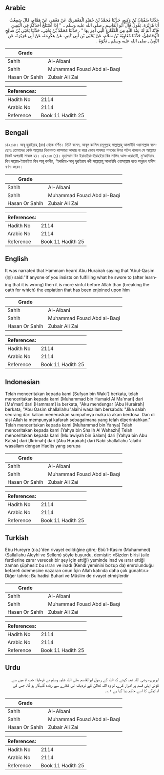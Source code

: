 ## Arabic


<div dir="rtl" lang="ar" style={{fontSize:'larger',backgroundColor:'#f8f9fa',padding:20}}>
حَدَّثَنَا سُفْيَانُ بْنُ وَكِيعٍ، حَدَّثَنَا مُحَمَّدُ بْنُ حُمَيْدٍ الْمَعْمَرِيُّ، عَنْ مَعْمَرٍ، عَنْ هَمَّامٍ، قَالَ سَمِعْتُ أَبَا هُرَيْرَةَ، يَقُولُ قَالَ أَبُو الْقَاسِمِ ـ صلى الله عليه وسلم ـ ‏ "‏ إِذَا اسْتَلَجَّ أَحَدُكُمْ فِي الْيَمِينِ فَإِنَّهُ آثَمُ لَهُ عِنْدَ اللَّهِ مِنَ الْكَفَّارَةِ الَّتِي أُمِرَ بِهَا ‏"‏ ‏.‏ حَدَّثَنَا مُحَمَّدُ بْنُ يَحْيَى، حَدَّثَنَا يَحْيَى بْنُ صَالِحٍ الْوُحَاظِيُّ، حَدَّثَنَا مُعَاوِيَةُ بْنُ سَلاَّمٍ، عَنْ يَحْيَى بْنِ أَبِي كَثِيرٍ، عَنْ عِكْرِمَةَ، عَنْ أَبِي هُرَيْرَةَ، عَنِ النَّبِيِّ ـ صلى الله عليه وسلم ـ نَحْوَهُ ‏.‏
</div>
<div style={{backgroundColor:'#f8f9fa',padding:20, marginBottom: 10}}><table> <thead> <tr> <th>Grade</th> <th></th> </tr> </thead> <tbody> <tr><td>Sahih</td><td>Al-Albani</td></tr><tr><td>Sahih</td><td>Muhammad Fouad Abd al-Baqi</td></tr><tr><td>Hasan Or Sahih</td><td>Zubair Ali Zai</td></tr></tbody></table><table> <thead> <tr> <th>References:</th> <th></th> </tr> </thead> <tbody><tr><td>Hadith No</td><td>2114</td></tr><tr><td>Arabic No</td><td>2114</td></tr><tr><td>Reference</td><td>Book 11 Hadith 25</td></tr></tbody></table></div>

## Bengali


<div dir="ltr" lang="bn" style={{fontSize:'larger',backgroundColor:'#f8f9fa',padding:20}}>
১/২১১৪। আবূ হুরাইরাহ্ (রাঃ) থেকে বর্ণিত। তিনি বলেন, আবূল কাসিম রসূলুল্লাহ সাল্লাল্লাহু আলাইহি ওয়াসাল্লাম বলেছেনঃ তোমাদের কেউ আল্লাহর বিধানমত কাফ্ফারা আদায় না করে কোন অসঙ্গত শপথের উপর অটল থাকলে সে আল্লাহর নিকট অপরাধী সাব্যস্ত হয়। ১/২১১৪ (১)। মুহাম্মাদ বিন ইয়াহইয়া-ইয়াহইয়া বিন সালিহ আল-ওয়াহাযী, মু‘আবিয়াহ বিন সাল্লাম-ইয়াহইয়া বিন আবূ কাসীর, ‘ইকরিমা-আবূ হুরাইরাহ নবী সাল্লাল্লাহু আলাইহি ওয়াসাল্লাম হতে অনুরূপ হাদীস বর্ণনা করেন।
</div>
<div style={{backgroundColor:'#f8f9fa',padding:20, marginBottom: 10}}><table> <thead> <tr> <th>Grade</th> <th></th> </tr> </thead> <tbody> <tr><td>Sahih</td><td>Al-Albani</td></tr><tr><td>Sahih</td><td>Muhammad Fouad Abd al-Baqi</td></tr><tr><td>Hasan Or Sahih</td><td>Zubair Ali Zai</td></tr></tbody></table><table> <thead> <tr> <th>References:</th> <th></th> </tr> </thead> <tbody><tr><td>Hadith No</td><td>2114</td></tr><tr><td>Arabic No</td><td>2114</td></tr><tr><td>Reference</td><td>Book 11 Hadith 25</td></tr></tbody></table></div>

## English


<div dir="ltr" lang="en" style={{fontSize:'larger',backgroundColor:'#f8f9fa',padding:20}}>
It was narrated that Hammam heard Abu Hurairah saying that 'Abul-Qasim (ﷺ) said:"If anyone of you insists on fulfilling what he swore to (after learning that it is wrong) then it is more sinful before Allah than (breaking the oath for which) the expiation that has been enjoined upon him
</div>
<div style={{backgroundColor:'#f8f9fa',padding:20, marginBottom: 10}}><table> <thead> <tr> <th>Grade</th> <th></th> </tr> </thead> <tbody> <tr><td>Sahih</td><td>Al-Albani</td></tr><tr><td>Sahih</td><td>Muhammad Fouad Abd al-Baqi</td></tr><tr><td>Hasan Or Sahih</td><td>Zubair Ali Zai</td></tr></tbody></table><table> <thead> <tr> <th>References:</th> <th></th> </tr> </thead> <tbody><tr><td>Hadith No</td><td>2114</td></tr><tr><td>Arabic No</td><td>2114</td></tr><tr><td>Reference</td><td>Book 11 Hadith 25</td></tr></tbody></table></div>

## Indonesian


<div dir="ltr" lang="id" style={{fontSize:'larger',backgroundColor:'#f8f9fa',padding:20}}>
Telah menceritakan kepada kami [Sufyan bin Waki'] berkata, telah menceritakan kepada kami [Muhammad bin Humaid Al Ma'mari] dari [Ma'mar] dari [Hammam] ia berkata, "Aku mendengar [Abu Hurairah] berkata, "Abu Qasim shallallahu 'alaihi wasallam bersabda: "Jika salah seorang dari kalian meneruskan sumpahnya maka ia akan berdosa. Dan di sisi Allah ia mempunyai kafarah sebagaimana yang telah diperintahkan." Telah menceritakan kepada kami [Muhammad bin Yahya] Telah menceritakan kepada kami [Yahya bin Shalih Al Wahazhi] Telah menceritakan kepada kami [Mu'awiyah bin Salam] dari [Yahya bin Abu Katsir] dari [Ikrimah] dari [Abu Hurairah] dari Nabi shallallahu 'alaihi wasallam dengan Hadits yang serupa
</div>
<div style={{backgroundColor:'#f8f9fa',padding:20, marginBottom: 10}}><table> <thead> <tr> <th>Grade</th> <th></th> </tr> </thead> <tbody> <tr><td>Sahih</td><td>Al-Albani</td></tr><tr><td>Sahih</td><td>Muhammad Fouad Abd al-Baqi</td></tr><tr><td>Hasan Or Sahih</td><td>Zubair Ali Zai</td></tr></tbody></table><table> <thead> <tr> <th>References:</th> <th></th> </tr> </thead> <tbody><tr><td>Hadith No</td><td>2114</td></tr><tr><td>Arabic No</td><td>2114</td></tr><tr><td>Reference</td><td>Book 11 Hadith 25</td></tr></tbody></table></div>

## Turkish


<div dir="ltr" lang="tr" style={{fontSize:'larger',backgroundColor:'#f8f9fa',padding:20}}>
Ebu Hureyre (r.a.)'den rivayet edildiğine göre; Ebü'l-Kasım (Muhammed) (Sallallahu Aleyhi ve Sellem) şöyle buyurdu, demiştir: «Sizden birisi (aile ferdlerine zarar verecek bir şey için ettiği) yeminde inad ve ısrar ettiği zaman şüphesiz bu ısrarı ve inadı (Kendi yeminini bozup da) emrolunduğu kefareti ödemesine nazaran onun İçin Allah katında daha çok günahtır.» Diğer tahric: Bu hadisi Buhari ve Müslim de rivayet etmişlerdir
</div>
<div style={{backgroundColor:'#f8f9fa',padding:20, marginBottom: 10}}><table> <thead> <tr> <th>Grade</th> <th></th> </tr> </thead> <tbody> <tr><td>Sahih</td><td>Al-Albani</td></tr><tr><td>Sahih</td><td>Muhammad Fouad Abd al-Baqi</td></tr><tr><td>Hasan Or Sahih</td><td>Zubair Ali Zai</td></tr></tbody></table><table> <thead> <tr> <th>References:</th> <th></th> </tr> </thead> <tbody><tr><td>Hadith No</td><td>2114</td></tr><tr><td>Arabic No</td><td>2114</td></tr><tr><td>Reference</td><td>Book 11 Hadith 25</td></tr></tbody></table></div>

## Urdu


<div dir="rtl" lang="ur" style={{fontSize:'larger',backgroundColor:'#f8f9fa',padding:20}}>
ابوہریرہ رضی اللہ عنہ کہتے کہ اللہ کے رسول ابوالقاسم صلی اللہ علیہ وسلم نے فرمایا: جب تم میں سے کوئی اپنی قسم پر اصرار کرے، تو وہ اللہ تعالیٰ کے نزدیک اس کفارے سے زیادہ گنہگار ہو گا، جس کی ادائیگی کا اسے حکم دیا گیا ہے ۱؎۔
</div>
<div style={{backgroundColor:'#f8f9fa',padding:20, marginBottom: 10}}><table> <thead> <tr> <th>Grade</th> <th></th> </tr> </thead> <tbody> <tr><td>Sahih</td><td>Al-Albani</td></tr><tr><td>Sahih</td><td>Muhammad Fouad Abd al-Baqi</td></tr><tr><td>Hasan Or Sahih</td><td>Zubair Ali Zai</td></tr></tbody></table><table> <thead> <tr> <th>References:</th> <th></th> </tr> </thead> <tbody><tr><td>Hadith No</td><td>2114</td></tr><tr><td>Arabic No</td><td>2114</td></tr><tr><td>Reference</td><td>Book 11 Hadith 25</td></tr></tbody></table></div>